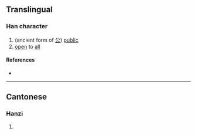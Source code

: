 {{character info/new}}
==Translingual==

===Han character===
{{Han char|rn=12|rad=八|as=05|sn=7|four=|canj=CHA|ids=⿱八白}}

# (ancient form of [[公]]) [[public]]
# [[open]] to [[all]]

====References====
* {{Han ref|kx=0127.170|hdz=10244.060|uh=34B6|ud=13494}}

----

==Cantonese==

===Hanzi===
{{yue-hanzi|jyut=[[gung1]]|y=gung1}}

# {{defn|lang=yue|sort=八05}}